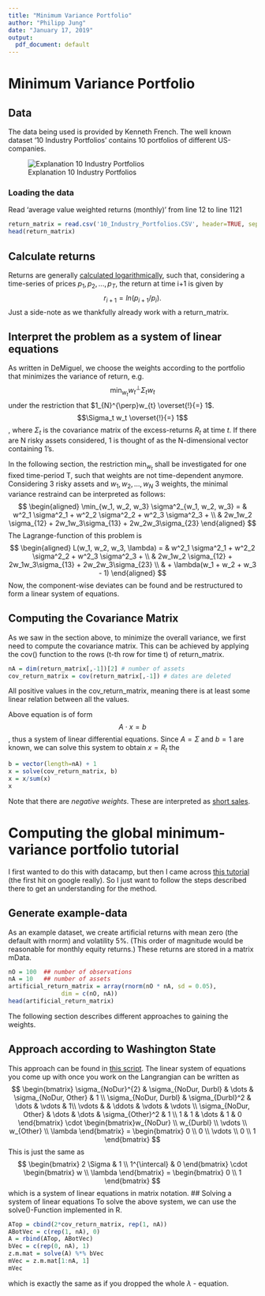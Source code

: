 ```yaml
---
title: "Minimum Variance Portfolio"
author: "Philipp Jung"
date: "January 17, 2019"
output:
  pdf_document: default
---
```


# Minimum Variance Portfolio

## Data
The data being used is provided by Kenneth French. The well known dataset '10 Industry Portfolios' contains 10 portfolios of different US-companies.

![Explanation 10 Industry Portfolios](10-industry-portfolios-explanation.png)

### Loading the data
Read 'average value weighted returns (monthly)' from line 12 to line 1121
```r
return_matrix = read.csv('10_Industry_Portfolios.CSV', header=TRUE, sep=',', skip = 11, nrows = 1109)
head(return_matrix)
```

## Calculate returns
Returns are generally [calculated logarithmically](https://quantivity.wordpress.com/2011/02/21/why-log-returns/), such that, considering a time-series of prices ${p_1, p_2, ..., p_T}$, the return at time i+1 is given by $$r_{i+1} = ln(p_{i+1}/p_{i}).$$
Just a side-note as we thankfully already work with a return_matrix.

## Interpret the problem as a system of linear equations
As written in DeMiguel, we choose the weights according to the portfolio that minimizes the variance of return, e.g. 
$$\min_{w_t} w_t^{\perp}\Sigma_{t}w_{t}$$
under the restriction that $1_{N}^{\perp}w_{t} \overset{!}{=} 1$. 
$$\Sigma_t w_t \overset{!}{=} 1$$,
where $\Sigma_t$ is the covariance matrix of the excess-returns $R_t$ at time $t$. If there are N risky assets considered, 1 is thought of as the N-dimensional vector containing 1's. 

In the following section, the restriction $\min_{w_t}$ shall be investigated for one fixed time-period T, such that weights are not time-dependent anymore. Considering 3 risky assets and ${w_1, w_2, \dots, w_N}$ 3 weights, the minimal variance restraind can be interpreted as follows:
$$
\begin{aligned}
\min_{w_1, w_2, w_3} \sigma^2_{w_1, w_2, w_3} = & w^2_1 \sigma^2_1 + w^2_2 \sigma^2_2 + w^2_3 \sigma^2_3 + \\ & 2w_1w_2 \sigma_{12} + 2w_1w_3\sigma_{13} + 2w_2w_3\sigma_{23}
\end{aligned}
$$
The Lagrange-function of this problem is
$$
\begin{aligned}
L(w_1, w_2, w_3, \lambda) =  & w^2_1 \sigma^2_1 + w^2_2 \sigma^2_2 + w^2_3 \sigma^2_3 + \\ & 2w_1w_2 \sigma_{12} + 2w_1w_3\sigma_{13} + 2w_2w_3\sigma_{23} \\
& + \lambda(w_1 + w_2 + w_3 - 1)
\end{aligned}
$$
Now, the component-wise deviates can be found and be restructured to form a linear system of equations.

## Computing the Covariance Matrix
As we saw in the section above, to minimize the overall variance, we first need to compute the covariance matrix. This can be achieved by applying the cov() function to the rows (t-th row for time t) of return_matrix.
```r
nA = dim(return_matrix[,-1])[2] # number of assets
cov_return_matrix = cov(return_matrix[,-1]) # dates are deleted
```
All positive values in the cov_return_matrix, meaning there is at least some linear relation between all the values. 

Above equation is of form
$$A \cdot x = b$$, thus a system of linear differential equations. Since $A = \Sigma$ and $b = 1$ are known, we can solve this system to obtain $x = R_t$ the 

```r
b = vector(length=nA) + 1
x = solve(cov_return_matrix, b)
x = x/sum(x)
x
```
Note that there are *negative weights*. These are interpreted as [short sales](https://en.wikipedia.org/wiki/Short_(finance)).

# Computing the global minimum-variance portfolio tutorial
I first wanted to do this with datacamp, but then I came across [this tutorial](http://enricoschumann.net/R/minvar.htm) (the first hit on google really). So I just want to follow the steps described there to get an understanding for the method.

## Generate example-data
As an example dataset, we create artificial returns with mean zero (the default with rnorm) and volatility 5%. (This order of magnitude would be reasonable for monthly equity returns.) These returns are stored in a matrix mData. 
```r
nO = 100  ## number of observations
nA = 10   ## number of assets
artificial_return_matrix = array(rnorm(nO * nA, sd = 0.05), 
               dim = c(nO, nA)) 
head(artificial_return_matrix)
```
The following section describes different approaches to gaining the weights.

## Approach according to Washington State
This approach can be found in [this script](https://faculty.washington.edu/ezivot/econ424/portfolioTheoryMatrix.pdf). The linear system of equations you come up with once you work on the Langrangian can be written as
$$
  \begin{bmatrix}
    \sigma_{NoDur}^{2} & \sigma_{NoDur, Durbl} & \dots & \sigma_{NoDur, Other} & 1 \\
    \sigma_{NoDur, Durbl} & \sigma_{Durbl}^2 & \dots & \vdots & 1\\
    \vdots & & \ddots & \vdots & \vdots \\
    \sigma_{NoDur, Other} & \dots & \dots & \sigma_{Other}^2 & 1 \\
    1 & 1 & \dots & 1 & 0
  \end{bmatrix} 
  \cdot 
  \begin{bmatrix}w_{NoDur} \\ w_{Durbl} \\ \vdots \\ w_{Other} \\ \lambda \end{bmatrix} = 
  \begin{bmatrix} 0 \\ 0 \\ \vdots \\ 0 \\ 1 \end{bmatrix}
  $$
This is just the same as 
$$ \begin{bmatrix}
      2 \Sigma & 1 \\
      1^{\intercal} &  0
    \end{bmatrix} \cdot
    \begin{bmatrix}
      w \\
      \lambda
    \end{bmatrix} =
    \begin{bmatrix}
      0 \\ 1
    \end{bmatrix}
$$
which is a system of linear equations in matrix notation. 
## Solving a system of linear equations
To solve the above system, we can use the solve()-Function implemented in R. 
```r
ATop = cbind(2*cov_return_matrix, rep(1, nA))
ABotVec = c(rep(1, nA), 0)
A = rbind(ATop, ABotVec)
bVec = c(rep(0, nA), 1)
z.m.mat = solve(A) %*% bVec
mVec = z.m.mat[1:nA, 1]
mVec
```
which is exactly the same as if you dropped the whole $\lambda$ - equation.